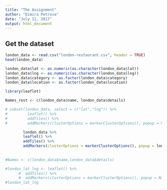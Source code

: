 ---
title: "The Assignment"
author: "Dimira Petrova"
date: "July 11, 2017"
output: html_document
---


## Get the dataset

``` {r}

london_data <- read.csv("london-restaurant.csv", header = TRUE)
head(london_data) 
```

```{r}
london_data$lat <- as.numeric(as.character(london_data$lat))
london_data$lng <- as.numeric(as.character(london_data$lng))
london_data$category <- as.factor(london_data$category)
london_data$location <- as.factor(london_data$location)
```

```{r}
library(leaflet)

Names_rest <- c(london_data$name, london_data$details)

# subset(london_data, select = c("lat","lng")) %>%
#         leaflet() %>%
#         addTiles() %>%
#         addMarkers(clusterOptions = markerClusterOptions(), popup = Names_rest)

        london_data %>%
        leaflet() %>%
        addTiles() %>%
        addMarkers(clusterOptions = markerClusterOptions(), popup = london_data$name)
 
 
#Names <- c(london_data$name,london_data$details)

#london_lat_lng <- leaflet() %>%
      #  addTiles() %>%
      #  addMarkers(clusterOptions = markerClusterOptions(), popup = Names)
#london_lat_lng
```

